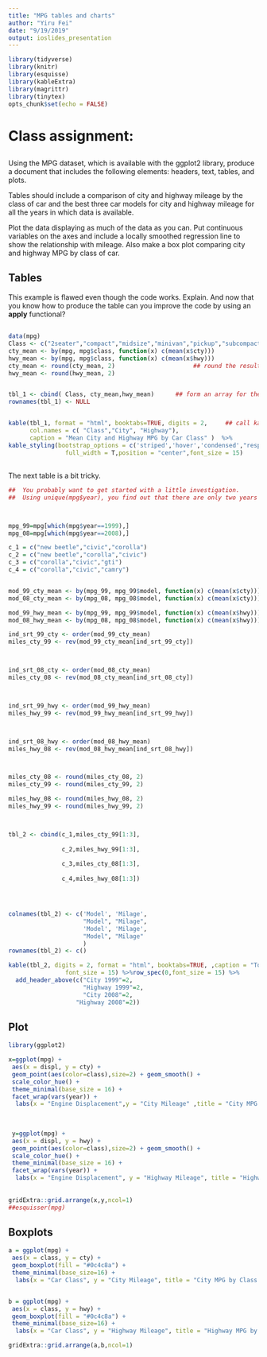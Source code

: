 ```yaml
---
title: "MPG tables and charts"
author: "Yiru Fei"
date: "9/19/2019"
output: ioslides_presentation
---
```


```r
library(tidyverse)
library(knitr)
library(esquisse)
library(kableExtra)
library(magrittr)
library(tinytex)
opts_chunk$set(echo = FALSE)
```


# Class assignment:
##
Using the MPG dataset, which is available with the ggplot2 library, produce a document that includes the following elements: headers, text, tables, and plots.  

Tables should include a comparison of city and highway mileage by the class of car and the best three car models for city and highway mileage for all the years in which data is available.  

Plot the data displaying as much of the data as you can. Put continuous variables on the axes and include a locally smoothed regression line to show the relationship with mileage.  Also make a box plot comparing city and highway MPG by class of car.  


## Tables

This example is flawed even though the code works.  Explain.
And now that you know how to produce the table can you improve the code 
by using an **apply** functional?

##
<div class="centered">
</div>

```r
data(mpg)
Class <- c("2seater","compact","midsize","minivan","pickup","subcompact","suv")
cty_mean <- by(mpg, mpg$class, function(x) c(mean(x$cty)))
hwy_mean <- by(mpg, mpg$class, function(x) c(mean(x$hwy)))
cty_mean <- round(cty_mean, 2)                      ## round the results to 2 decimal pla
hwy_mean <- round(hwy_mean, 2)


tbl_1 <- cbind( Class, cty_mean,hwy_mean)      ## form an array for the table
rownames(tbl_1) <- NULL


kable(tbl_1, format = "html", booktabs=TRUE, digits = 2,     ## call kable to make the table
      col.names = c( "Class","City", "Highway"), 
      caption = "Mean City and Highway MPG by Car Class" )  %>%
kable_styling(bootstrap_options = c('striped','hover','condensed',"responsive"), 
                full_width = T,position = "center",font_size = 15)
```
##
<div class="centered">
The next table is a bit tricky. 
</div>

```r

##  You probably want to get started with a little investigation. 
##  Using unique(mpg$year), you find out that there are only two years - 1999, 2008.



mpg_99=mpg[which(mpg$year==1999),]
mpg_08=mpg[which(mpg$year==2008),]

c_1 = c("new beetle","civic","corolla")
c_2 = c("new beetle","corolla","civic")
c_3 = c("corolla","civic","gti")
c_4 = c("corolla","civic","camry")


mod_99_cty_mean <- by(mpg_99, mpg_99$model, function(x) c(mean(x$cty)))
mod_08_cty_mean <- by(mpg_08, mpg_08$model, function(x) c(mean(x$cty)))

mod_99_hwy_mean <- by(mpg_99, mpg_99$model, function(x) c(mean(x$hwy)))
mod_08_hwy_mean <- by(mpg_08, mpg_08$model, function(x) c(mean(x$hwy)))

ind_srt_99_cty <- order(mod_99_cty_mean)
miles_cty_99 <- rev(mod_99_cty_mean[ind_srt_99_cty])



ind_srt_08_cty <- order(mod_08_cty_mean)
miles_cty_08 <- rev(mod_08_cty_mean[ind_srt_08_cty])



ind_srt_99_hwy <- order(mod_99_hwy_mean)
miles_hwy_99 <- rev(mod_99_hwy_mean[ind_srt_99_hwy])



ind_srt_08_hwy <- order(mod_08_hwy_mean)
miles_hwy_08 <- rev(mod_08_hwy_mean[ind_srt_08_hwy])



miles_cty_08 <- round(miles_cty_08, 2)
miles_cty_99 <- round(miles_cty_99, 2)

miles_hwy_08 <- round(miles_hwy_08, 2)
miles_hwy_99 <- round(miles_hwy_99, 2)



tbl_2 <- cbind(c_1,miles_cty_99[1:3],
               
               c_2,miles_hwy_99[1:3],
                
               c_3,miles_cty_08[1:3],
               
               c_4,miles_hwy_08[1:3])




colnames(tbl_2) <- c('Model', 'Milage', 
                     "Model", "Milage",
                     'Model', 'Milage',
                     "Model", "Milage"
                     )
rownames(tbl_2) <- c()

kable(tbl_2, digits = 2, format = "html", booktabs=TRUE, ,caption = "Top 3 MPG Performing Cars: 1999, 2008") %>% kable_styling(bootstrap_options = c('striped','hover','condensed',"responsive"), full_width = T,position = "left",
                font_size = 15) %>%row_spec(0,font_size = 15) %>%
  add_header_above(c("City 1999"=2, 
                     "Highway 1999"=2,
                     "City 2008"=2,
                   "Highway 2008"=2))

```
 

## Plot
<div class="centered">
</div>

```r



library(ggplot2)

x=ggplot(mpg) +
 aes(x = displ, y = cty) +
 geom_point(aes(color=class),size=2) + geom_smooth() +
 scale_color_hue() +
 theme_minimal(base_size = 16) +
 facet_wrap(vars(year)) + 
  labs(x = "Engine Displacement",y = "City Mileage" ,title = "City MPG by Class of Car: 1999, 2008")
 
 
 
 y=ggplot(mpg) +
 aes(x = displ, y = hwy) +
 geom_point(aes(color=class),size=2) + geom_smooth() +
 scale_color_hue() +
 theme_minimal(base_size = 16) +
 facet_wrap(vars(year)) + 
  labs(x = "Engine Displacement", y = "Highway Mileage", title = "Highway MPG by Class of Car: 1999, 2008")
 
 
gridExtra::grid.arrange(x,y,ncol=1)
##esquisser(mpg)

```


## Boxplots  

<div class="centered">
</div>

```r



a = ggplot(mpg) +
 aes(x = class, y = cty) +
 geom_boxplot(fill = "#0c4c8a") +
 theme_minimal(base_size=16) +
  labs(x = "Car Class", y = "City Mileage", title = "City MPG by Class of Car: 1999, 2008")


b = ggplot(mpg) +
 aes(x = class, y = hwy) +
 geom_boxplot(fill = "#0c4c8a") +
 theme_minimal(base_size=16) +
  labs(x = "Car Class", y = "Highway Mileage", title = "Highway MPG by Class of Car: 1999, 2008")

gridExtra::grid.arrange(a,b,ncol=1)



```